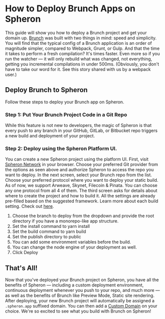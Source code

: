 
# How to Deploy Brunch Apps on Spheron

This guide will show you how to deploy a Brunch project and get your domain up.
[Brunch](https://brunch.io/) was built with two things in mind: speed and simplicity.
You will find that the typical config of a Brunch application is an order of magnitude simpler, compared to Webpack, Grunt, or Gulp. And that the time it takes to perform a fresh compilation? It's times faster. Even more so if you run the watcher — it will only rebuild what was changed, not everything, getting you incremental compilations in under 500ms. (Obviously, you don't have to take our word for it. See this story shared with us by a webpack user.)

## Deploy Brunch to Spheron

Follow these steps to deploy your Brunch app on Spheron.

### Step 1: Put Your Brunch Project Code in a Git Repo

While this feature is not new to developers, the magic of Spheron is that every push to any branch in your GitHub, GitLab, or Bitbucket repo triggers a new build and deployment of your project.

### Step 2: Deploy using the Spheron Platform UI.

You can create a new Spheron project using the platform UI. First, visit [Spheron Network](https://app.spheron.network/) in your browser.
Choose your preferred Git provider from the options as seen above and authorize Spheron to access the repo you want to deploy.
In the next screen, select your Brunch repo from the list.
Choose your preferred protocol where you want to deploy your static build. As of now, we support Arweave, Skynet, Filecoin & Pinata. You can choose any one protocol from all 4 of them.
The third screen asks for details about where to create the project and how to build it. All the settings are already pre-filled based on the suggested framework. Learn more about each build setting. Check out [here](https://docs.spheron.network/deployments/get-started#configuring-the-deployment).

1. Choose the branch to deploy from the dropdown and provide the root directory if you have a monorepo-like app structure.
2. Set the install command to yarn install
3. Set the build command to yarn build
4. Set the publish directory to public
5. You can add some environment variables before the build.
6. You can change the node engine of your deployment as well.
7. Click Deploy

## That's All!

Now that you've deployed your Brunch project on Spheron, you have all the benefits of Spheron — including a custom deployment environment, continuous deployment whenever you push to your repo, and much more — as well as the benefits of Brunch like Preview Mode, Static site rendering.
After deploying, your new Brunch project will automatically be assigned a `.spheron.app` suffixed domain. You can then add a [Custom Domain](https://docs.spheron.network/domain-and-https/centralized-domain/attach-domain) on your choice.
We're so excited to see what you build with Brunch on Spheron!

<Navigation name="Deploy Brunch App" />
